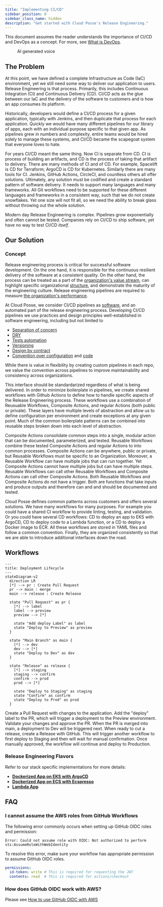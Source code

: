 ```yaml
---
title: "Implementing CI/CD"
sidebar_position: 0
sidebar_class_name: hidden
description: "Get started with Cloud Posse's Release Engineering."
---
```


<Note title="Important">

This document assumes the reader understands the importance of CI/CD and DevOps as a concept.
For more, see [What is DevOps](https://aws.amazon.com/devops/what-is-devops/).

</Note>

<figure>
  <ReactPlayer controls url='https://docs.cloudposse.com/assets/refarch/handoffs/release-engineering.mp4' />
  <figcaption>AI generated voice</figcaption>
</figure>

## The Problem

At this point, we have defined a complete Infrastructure as Code (IaC) environment, yet we still need some way to deliver our application
to users. Release Engineering is that process. Primarily, this includes Continuous Integration (CI) and Continuous Delivery (CD). CI/CD acts
as the glue between our IaC and the delivery of the software to customers and is how an app consumes its platform.

Historically, developers would define a CI/CD process for a given application, typically with Jenkins, and then duplicate that process for
each application. Quickly we would have many different pipelines for our library of apps, each with an individual purpose specific to that
given app. As pipelines grew in numbers and complexity, entire teams would be hired solely to manage these systems, and CI/CD became the
scapegoat system that everyone loves to hate.

For years CI/CD meant the same thing. Now CI is separate from CD. CI is process of building an artifacts, and CD is the process of taking
that artifact to delivery. There are many methods of CI and of CD. For example, Spacelift is CD for Terraform; ArgoCD is CD for Kubernetes.
Similarly there are many tools for CI. Jenkins, GitHub Actions, CircleCI, and countless others all offer solutions. Ultimately, any solution
must be codified and create a standard pattern of software delivery. It needs to support many languages and many frameworks. All Git
workflows need to be supported for these different languages and frameworks in a consistent way, such that we do not create snowflakes.
Yet one size will not fit all, so we need the ability to break glass without throwing out the whole solution.

Modern day Release Engineering is complex. Pipelines grow exponentially and often cannot be tested. Companies rely on CI/CD to ship software,
yet have no way to test CI/CD _itself_.

## Our Solution

### Concept

Release engineering process is critical for successful software development. On the one hand,
it is responsible for the continuous resilient delivery of the software at a consistent quality.
On the other hand, the process can be treated as
a part of the [organization's value stream](https://www.thoughtworks.com/radar/techniques/path-to-production-mapping),
can highlight specific organizational [structure](https://en.wikipedia.org/wiki/Conway%27s_law),
and demonstrate the maturity of the engineering culture. Release engineering pipelines are required
to measure [the organization's performance](https://dora.dev/).

At Cloud Posse, we consider CI/CD pipelines as [software](https://www.thoughtworks.com/radar/techniques/pipelines-as-code), and
an automated part of the release engineering process. Developing CI/CD pipelines we use practices and design principles
well-established in software engineering, including but not limited to
* [Separation of concern](https://en.wikipedia.org/wiki/Separation_of_concerns)
* [DRY](https://en.wikipedia.org/wiki/Don%27t_repeat_yourself)
* [Tests automation](https://en.wikipedia.org/wiki/Test_automation)
* [Versioning](https://en.wikipedia.org/wiki/Software_versioning)
* [Design by contract](https://en.wikipedia.org/wiki/Design_by_contract)
* [Convention over configuration](https://en.wikipedia.org/wiki/Convention_over_configuration) and [code](https://en.wikipedia.org/wiki/Convention_over_Code)

While there is value in flexibility by creating custom pipelines in each repo, we value the convention
across pipelines to improve maintainability and consistency across organizations.


This interface should be standardarized regardless of what
is being delivered. In order to minimize boilerplate in pipelines, we create shared workflows with Github Actions to define how to handle
specific aspects of the Release Engineering process. These workflows use a combination of Reusuable Workflows, Composite Actions, and regular
Actions (both public or private). These layers have multiple levels of abstraction and allow us to define configuration per environment and
create exceptions at any given point. Much of the common boilerplate patterns can be combined into reusable steps broken down into each level
of abstraction.

Composite Actions consolidate common steps into a single, modular action that can be documented, parameterized, and tested. Reusable Workflows
combine these tested Composite Actions and regular Actions to into common processes. Composite Actions can be anywhere, public or private, but
Reusable Workflows must be specific to an Organization. Moreover, a Reusable Workflow can have multiple jobs that can run together. Yet
Composite Actions cannot have multiple jobs but can have multiple steps. Reusable Workflows can call other Reusable Workflows and Composite
Actions can call other Composite Actions. Both Reusable Workflows and Composite Actions do not have a trigger. Both are functions that take
inputs and produce outputs and therefore can and and should be documented and tested.

Cloud Posse defines common patterns across customers and offers several solutions. We have many workflows for many purposes. For example
you could have a shared CI workflow to provide linting, testing, and validation. Or you could have several CD workflows: CD to deploy an app
to EKS with ArgoCD, CD to deploy code to a Lambda function, or a CD to deploy a Docker image to ECR. All these workflows are stored in YAML
files and follow a common convention. Finally, they are organized consistently so that we are able to introduce additional interfaces down
the road.

## Workflows

```mermaid
---
title: Deployment Lifecycle
---
stateDiagram-v2
  direction LR
  [*] --> pr : Create Pull Request
  pr --> main : merge
  main --> release : Create Release

  state "Pull Request" as pr {
    [*] --> label
    label --> preview
    preview --> [*]

    state "Add deploy Label" as label
    state "Deploy to Preview" as preview
  }

  state "Main Branch" as main {
    [*] --> dev
    dev --> [*]
    state "Deploy to Dev" as dev
  }

  state "Release" as release {
    [*] --> staging
    staging --> confirm
    confirm --> prod
    prod --> [*]

    state "Deploy to Staging" as staging
    state "Confirm" as confirm
    state "Deploy to Prod" as prod
  }
```

Create a Pull Request with changes to the application. Add the "deploy" label to the PR, which will trigger a deployment to the Preview
environment. Validate your changes and approve the PR. When the PR is merged into main, a deployment to Dev will be triggered next. When
ready to cut a release, create a Release with GitHub. This will trigger another workflow to first deploy to Staging and then will wait for
manual confirmation. Once manually approved, the workflow will continue and deploy to Production.

### Release Engineering Flavors

Refer to our stack specific implementations for more details:

- [**Dockerized App on EKS with ArgoCD**](/reference-architecture/fundamentals/release-engineering/dockerized-eks-argocd)
- [**Dockerized App on ECS with Ecspresso**](/reference-architecture/fundamentals/release-engineering/dockerized-ecs-ecspresso)
- [**Lambda App**](/layers/software-delivery/lambda)

## FAQ

### I cannot assume the AWS roles from GitHub Workflows

The following error commonly occurs when setting up GitHub OIDC roles and permission:

```
Error: Could not assume role with OIDC: Not authorized to perform sts:AssumeRoleWithWebIdentity
```

To resolve this error, make sure your workflow has appropriate permission to assume GitHub OIDC roles.

```yaml
permissions:
  id-token: write # This is required for requesting the JWT
  contents: read  # This is required for actions/checkout
```

### How does GitHub OIDC work with AWS?

Please see [How to use GitHub OIDC with AWS](/layers/github-actions/github-oidc-with-aws)
